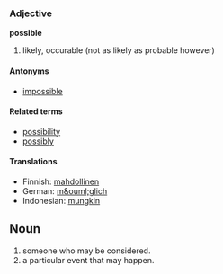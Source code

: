 ===Adjective===
'''possible'''

#likely, occurable (not as likely as probable however)

====Antonyms====
*[[impossible]]

====Related terms====
*[[possibility]]
*[[possibly]]

====Translations====

*Finnish: [[mahdollinen]]
*German: [[m&ouml;glich]]
*Indonesian: [[mungkin]]

==Noun==

# someone who may be considered.
# a particular event that may happen.